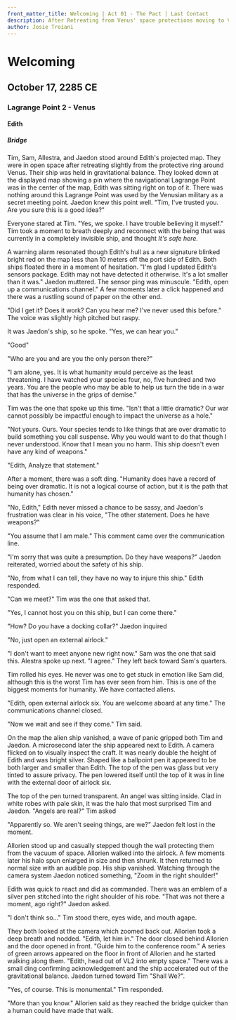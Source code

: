 ```yaml
---
front_matter_title: Welcoming | Act 01 - The Pact | Last Contact
description: After Retreating from Venus' space protections moving to Venus' Second Lagrange Point, Allorien is asked to come aboard Edith.
author: Josie Troiani
---
```

# Welcoming

## October 17, 2285 CE

### Lagrange Point 2 - Venus

#### Edith

##### Bridge

Tim, Sam, Allestra, and Jaedon stood around Edith's projected map. They were in open space after retreating slightly from the protective ring around Venus. Their ship was held in gravitational balance. They looked down at the displayed map showing a pin where the navigational Lagrange Point was in the center of the map, Edith was sitting right on top of it. There was nothing around this Lagrange Point was used by the Venusian military as a secret meeting point. Jaedon knew this point well. "Tim, I've trusted you. Are you sure this is a good idea?"

Everyone stared at Tim. "Yes, we spoke. I have trouble believing it myself." Tim took a moment to breath deeply and reconnect with the being that was currently in a completely invisible ship, and thought *It's safe here.*

A warning alarm resonated though Edith's hull as a new signature blinked bright red on the map less than 10 meters off the port side of Edith. Both ships floated there in a moment of hesitation. "I'm glad I updated Edith's sensors package. Edith may not have detected it otherwise. It's a lot smaller than it was." Jaedon muttered. The sensor ping was minuscule. "Edith, open up a communications channel." A few moments later a click happened and there was a rustling sound of paper on the other end.

"Did I get it? Does it work? Can you hear me? I've never used this before." The voice was slightly high pitched but raspy.

It was Jaedon's ship, so he spoke. "Yes, we can hear you."

"Good"

"Who are you and are you the only person there?"

"I am alone, yes. It is what humanity would perceive as the least threatening. I have watched your species four, no, five hundred and two years. You are the people who may be able to help us turn the tide in a war that has the universe in the grips of demise."

Tim was the one that spoke up this time. "Isn't that a little dramatic? Our war cannot possibly be impactful enough to impact the universe as a hole."

"Not yours. Ours. Your species tends to like things that are over dramatic to build something you call suspense. Why you would want to do that though I never understood. Know that I mean you no harm. This ship doesn't even have any kind of weapons."

"Edith, Analyze that statement."

After a moment, there was a soft ding. "Humanity does have a record of being over dramatic. It is not a logical course of action, but it is the path that humanity has chosen."

"No, Edith," Edith never missed a chance to be sassy, and Jaedon's frustration was clear in his voice, "The other statement. Does he have weapons?"

"You assume that I am male." This comment came over the communication line.

"I'm sorry that was quite a presumption. Do they have weapons?" Jaedon reiterated, worried about the safety of his ship.

"No, from what I can tell, they have no way to injure this ship." Edith responded.

"Can we meet?" Tim was the one that asked that.

"Yes, I cannot host you on this ship, but I can come there."

"How? Do you have a docking collar?" Jaedon inquired

"No, just open an external airlock."

"I don't want to meet anyone new right now." Sam was the one that said this. Alestra spoke up next. "I agree." They left back toward Sam's quarters.

Tim rolled his eyes. He never was one to get stuck in emotion like Sam did, although this is the worst Tim has ever seen from him. This is one of the biggest moments for humanity. We have contacted aliens.

"Edith, open external airlock six. You are welcome aboard at any time." The communications channel closed.

"Now we wait and see if they come." Tim said.

On the map the alien ship vanished, a wave of panic gripped both Tim and Jaedon. A microsecond later the ship appeared next to Edith. A camera flicked on to visually inspect the craft. It was nearly double the height of Edith and was bright silver. Shaped like a ballpoint pen it appeared to be both larger and smaller than Edith. The top of the pen was glass but very tinted to assure privacy. The pen lowered itself until the top of it was in line with the external door of airlock six.

The top of the pen turned transparent. An angel was sitting inside. Clad in white robes with pale skin, it was the halo that most surprised Tim and Jaedon. "Angels are real?" Tim asked

"Apparently so. We aren't seeing things, are we?" Jaedon felt lost in the moment.

Allorien stood up and casually stepped though the wall protecting them from the vacuum of space. Allorien walked into the airlock. A few moments later his halo spun enlarged in size and then shrunk. It then returned to normal size with an audible pop. His ship vanished. Watching through the camera system Jaedon noticed something, "Zoom in the right shoulder!"

Edith was quick to react and did as commanded. There was an emblem of a silver pen stitched into the right shoulder of his robe. "That was not there a moment, ago right?" Jaedon asked.

"I don't think so..." Tim stood there, eyes wide, and mouth agape.

They both looked at the camera which zoomed back out. Allorien took a deep breath and nodded. "Edith, let him in." The door closed behind Allorien and the door opened in front. "Guide him to the conference room." A series of green arrows appeared on the floor in front of Allorien and he started walking along them. "Edith, head out of VL2 into empty space." There was a small ding confirming acknowledgement and the ship accelerated out of the gravitational balance. Jaedon turned toward Tim "Shall We?".

"Yes, of course. This is monumental." Tim responded.

"More than you know." Allorien said as they reached the bridge quicker than a human could have made that walk.
